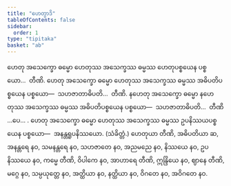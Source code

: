```yaml
---
title: "ဟေတွာဒိ"
tableOfContents: false
sidebar:
  order: 1
type: "tipitaka"
basket: "ab"
---
```



<DynamicBreadcrumb />

<Division number="342">

<Paragraph number="716">
ဟေတု အသေက္ခော ဓမ္မော ဟေတုဿ အသေက္ခဿ ဓမ္မဿ ဟေတုပစ္စယေန ပစ္စယော…  တီဏိ.
</Paragraph>

<Paragraph number="717">
ဟေတု အသေက္ခော ဓမ္မော ဟေတုဿ အသေက္ခဿ ဓမ္မဿ အဓိပတိပစ္စယေန ပစ္စယော—  သဟဇာတာဓိပတိ…  တီဏိ.
</Paragraph>

<Paragraph number="718">
နဟေတု အသေက္ခော ဓမ္မော နဟေတုဿ အသေက္ခဿ ဓမ္မဿ အဓိပတိပစ္စယေန ပစ္စယော—  သဟဇာတာဓိပတိ…  တီဏိ …ပေ… .
</Paragraph>

<Paragraph number="719">
ဟေတု အသေက္ခော ဓမ္မော ဟေတုဿ အသေက္ခဿ ဓမ္မဿ ဥပနိဿယပစ္စယေန ပစ္စယော—  အနန္တရူပနိဿယော. (သံခိတ္တံ.)
</Paragraph>

</Division>
<Division number="343">

<Paragraph number="720">
ဟေတုယာ တီဏိ, အဓိပတိယာ ဆ, အနန္တရေ နဝ, သမနန္တရေ နဝ, သဟဇာတေ နဝ, အညမညေ နဝ, နိဿယေ နဝ, ဥပနိဿယေ နဝ, ကမ္မေ တီဏိ, ဝိပါကေ နဝ, အာဟာရေ တီဏိ, ဣန္ဒြိယေ နဝ, ဈာနေ တီဏိ, မဂ္ဂေ နဝ, သမ္ပယုတ္တေ နဝ, အတ္ထိယာ နဝ, နတ္ထိယာ နဝ, ဝိဂတေ နဝ, အဝိဂတေ နဝ.
</Paragraph>
</Division>